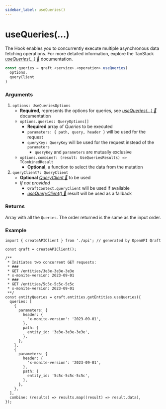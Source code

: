 ```yaml
---
sidebar_label: useQueries()
---
```


# useQueries(...)

The Hook enables you to concurrently execute multiple asynchronous data fetching operations.
For more detailed information, explore the TanStack
[_useQueries(...) 🌴_](https://tanstack.com/query/latest/docs/framework/react/reference/useQueries) documentation.

```ts
const queries = qraft.<service>.<operation>.useQueries(
  options,
  queryClient
)
```

### Arguments

1.  `options: UseQueriesOptions`
    - **Required**, represents the options for queries, see [_useQueries(...) 🌴_](https://tanstack.com/query/latest/docs/framework/react/reference/useQueries) documentation
    - `options.queries: QueryOptions[]`
      - **Required** array of _Queries_ to be executed
      - `parameters: { path, query, header }` will be used for the request
      - `queryKey: QueryKey` will be used for the request instead of the `parameters`
        - `queryKey` and `parameters` are mutually exclusive
    - `options.combine?: (result: UseQueriesResults) => TCombinedResult`
      - **Optional**, a function to select the data from the mutation
2.  `queryClient?: QueryClient`
    - **Optional** [_QueryClient 🌴_](https://tanstack.com/query/latest/docs/reference/QueryClient) to be used
    - _If not provided_
      - `QraftContext.queryClient` will be used if available
      - [_useQueryClient() 🌴_](https://tanstack.com/query/latest/docs/framework/react/reference/useQueryClient)
        result will be used as a fallback

### Returns
Array with all the `Queries`. The order returned is the same as the input order.

### Example

```tsx
import { createAPIClient } from './api'; // generated by OpenAPI Qraft

const qraft = createAPIClient();

/**
 * Initiates two concurrent GET requests:
 * ###
 * GET /entities/3e3e-3e3e-3e3e
 * x-monite-version: 2023-09-01
 * ###
 * GET /entities/5c5c-5c5c-5c5c
 * x-monite-version: 2023-09-01
 **/
const entityQueries = qraft.entities.getEntities.useQueries({
  queries: [
    {
      parameters: {
        header: {
          'x-monite-version': '2023-09-01',
        },
        path: {
          entity_id: '3e3e-3e3e-3e3e',
        },
      },
    },
    {
      parameters: {
        header: {
          'x-monite-version': '2023-09-01',
        },
        path: {
          entity_id: '5c5c-5c5c-5c5c',
        },
      },
    },
  ],
  combine: (results) => results.map((result) => result.data),
});
```
